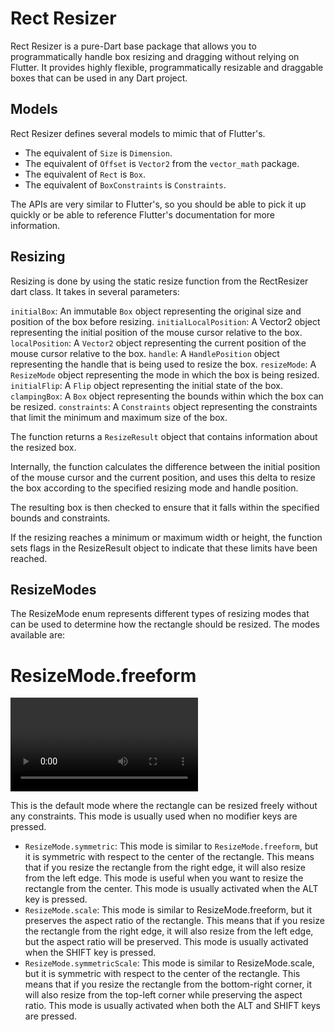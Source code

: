 # Rect Resizer

Rect Resizer is a pure-Dart base package that allows you to programmatically handle box resizing and dragging without
relying on Flutter. It provides highly flexible, programmatically resizable and draggable boxes that can be used in any
Dart project.

## Models

Rect Resizer defines several models to mimic that of Flutter's.

* The equivalent of `Size` is `Dimension`.
* The equivalent of `Offset` is `Vector2` from the `vector_math` package.
* The equivalent of `Rect` is `Box`.
* The equivalent of `BoxConstraints` is `Constraints`.

The APIs are very similar to Flutter's, so you should be able to pick it up quickly or be able to reference
Flutter's documentation for more information.

## Resizing

Resizing is done by using the static resize function from the RectResizer dart class. It takes in several parameters:

`initialBox`: An immutable `Box` object representing the original size and position of the box before resizing.
`initialLocalPosition`: A Vector2 object representing the initial position of the mouse cursor relative to the box.
`localPosition`: A `Vector2` object representing the current position of the mouse cursor relative to the box.
`handle`: A `HandlePosition` object representing the handle that is being used to resize the box.
`resizeMode`: A `ResizeMode` object representing the mode in which the box is being resized.
`initialFlip`: A `Flip` object representing the initial state of the box.
`clampingBox`: A `Box` object representing the bounds within which the box can be resized.
`constraints`: A `Constraints` object representing the constraints that limit the minimum and maximum size of the box.

The function returns a `ResizeResult` object that contains information about the resized box.

Internally, the function calculates the difference between the initial position of the mouse cursor and the current
position, and uses this delta to resize the box according to the specified resizing mode and handle position.

The resulting box is then checked to ensure that it falls within the specified bounds and constraints.

If the resizing reaches a minimum or maximum width or height, the function sets flags in the ResizeResult object to
indicate that these limits have been reached.

## ResizeModes

The ResizeMode enum represents different types of resizing modes that can be used to determine how the rectangle should
be resized. The modes available are:

# ResizeMode.freeform

![Freeform Resize Mode](assets/resize_freeform.mp4)

This is the default mode where the rectangle can be resized freely without any constraints. This mode is usually used
when no modifier keys are pressed.

* `ResizeMode.symmetric`: This mode is similar to `ResizeMode.freeform`, but it is symmetric with respect to the center
of the rectangle. This means that if you resize the rectangle from the right edge, it will also resize from the left
edge. This mode is useful when you want to resize the rectangle from the center. This mode is usually activated when
the ALT key is pressed.
* `ResizeMode.scale`: This mode is similar to ResizeMode.freeform, but it preserves the aspect ratio of the rectangle.
This means that if you resize the rectangle from the right edge, it will also resize from the left edge, but the aspect
ratio will be preserved. This mode is usually activated when the SHIFT key is pressed.
* `ResizeMode.symmetricScale`: This mode is similar to ResizeMode.scale, but it is symmetric with respect to the center
of the rectangle. This means that if you resize the rectangle from the bottom-right corner, it will also resize from the
top-left corner while preserving the aspect ratio. This mode is usually activated when both the ALT and SHIFT keys are
pressed.
